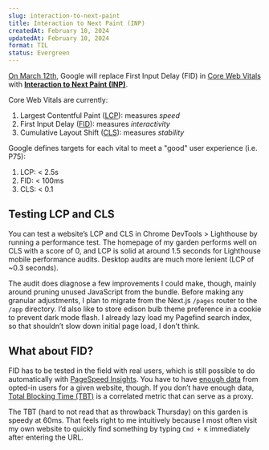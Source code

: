 ```yaml
---
slug: interaction-to-next-paint
title: Interaction to Next Paint (INP)
createdAt: February 10, 2024
updatedAt: February 10, 2024
format: TIL
status: Evergreen
---
```


[On March 12th](https://web.dev/blog/inp-cwv-march-12), Google will replace First Input Delay (FID) in [Core Web Vitals](https://web.dev/articles/vitals) with **[Interaction to Next Paint (INP)](https://web.dev/articles/inp)**.

Core Web Vitals are currently:

1. Largest Contentful Paint ([LCP](https://web.dev/articles/lcp)): measures _speed_
2. First Input Delay ([FID](https://web.dev/articles/fid)): measures _interactivity_
3. Cumulative Layout Shift ([CLS](https://web.dev/articles/cls)): measures _stability_

Google defines targets for each vital to meet a "good" user experience (i.e. P75):

1. LCP: < 2.5s
2. FID: < 100ms
3. CLS: < 0.1

## Testing LCP and CLS

You can test a website’s LCP and CLS in Chrome DevTools > Lighthouse by running a performance test. The homepage of my garden performs well on CLS with a score of 0, and LCP is solid at around 1.5 seconds for Lighthouse mobile performance audits. Desktop audits are much more lenient (LCP of ~0.3 seconds).

The audit does diagnose a few improvements I could make, though, mainly around pruning unused JavaScript from the bundle. Before making any granular adjustments, I plan to migrate from the Next.js `/pages` router to the `/app` directory. I’d also like to store <Link href="/edison-bulb" target="_blank">edison bulb</Link> theme preference in a cookie to prevent dark mode flash. I already <Link href="/nextjs-search-with-pagefind" target="_blank">lazy load my Pagefind search index</Link>, so that shouldn’t slow down initial page load, I don’t think.

## What about FID?

FID has to be tested in the field with real users, which is still possible to do automatically with [PageSpeed Insights](https://pagespeed.web.dev/). You have to have [enough data](https://developers.google.com/speed/docs/insights/v5/about#why-is-the-real-user-crux-data-not-available-for-a-url-or-origin) from opted-in users for a given website, though. If you don’t have enough data, [Total Blocking Time (TBT)](https://web.dev/articles/tbt) is a correlated metric that can serve as a proxy.

The TBT (hard to not read that as throwback Thursday) on this garden is speedy at 60ms. That feels right to me intuitively because I most often visit my own website to quickly find something by typing `Cmd + K` immediately after entering the URL.

